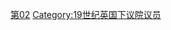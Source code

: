 {{United Kingdom MPs by Parliament header|2}}
[[Category:各届别英国下议院议员|第02]]
[[Category:19世纪英国下议院议员|Category:19世纪英国下议院议员]]